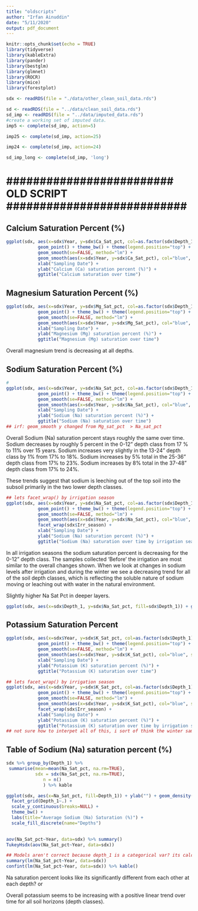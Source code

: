 ```yaml
---
title: "oldscripts"
author: "Irfan Ainuddin"
date: "5/11/2020"
output: pdf_document
---
```


```r
knitr::opts_chunk$set(echo = TRUE)
library(tidyverse)
library(kableExtra)
library(pander)
library(bestglm)
library(glmnet)
library(ROCR)
library(mice)
library(forestplot)
```

```r
sdx <- readRDS(file = "./data/other_clean_soil_data.rds")
```

```r
sd <- readRDS(file = "../data/clean_soil_data.rds")
sd_imp <- readRDS(file = "../data/imputed_data.rds")
#create a working set of imputed data.
imp5 <- complete(sd_imp, action=5)

imp25 <- complete(sd_imp, action=25)

imp24 <- complete(sd_imp, action=24)

sd_imp_long <- complete(sd_imp, 'long')
```




# ######################### OLD SCRIPT ########################### #

## Calcium Saturation Percent (%)
```r
ggplot(sdx, aes(x=sdx$Year, y=sdx$Ca_Sat_pct, col=as.factor(sdx$Depth_1))) + 
            geom_point() + theme_bw() + theme(legend.position="top") + 
            geom_smooth(se=FALSE, method="lm") + 
            geom_smooth(aes(x=sdx$Year, y=sdx$Ca_Sat_pct), col="blue", se=FALSE, method='lm')+
            xlab("Sampling Date") +
            ylab("Calcium (Ca) saturation percent (%)") +
            ggtitle("Calcium saturation over time")
```

## Magnesium Saturation Percent (%)
```r
ggplot(sdx, aes(x=sdx$Year, y=sdx$Mg_Sat_pct, col=as.factor(sdx$Depth_1))) + 
            geom_point() + theme_bw() + theme(legend.position="top") + 
            geom_smooth(se=FALSE, method="lm") + 
            geom_smooth(aes(x=sdx$Year, y=sdx$Mg_Sat_pct), col="blue", se=FALSE, method='lm')+
            xlab("Sampling Date") +
            ylab("Magnesium (Mg) saturation percent (%)") +
            ggtitle("Magnesium (Mg) saturation over time")
```
Overall magnesium trend is decreasing at all depths.

## Sodium Saturation Percent (%)
```r
#
ggplot(sdx, aes(x=sdx$Year, y=sdx$Na_Sat_pct, col=as.factor(sdx$Depth_1))) + 
            geom_point() + theme_bw() + theme(legend.position="top") + 
            geom_smooth(se=FALSE, method="lm") + 
            geom_smooth(aes(x=sdx$Year, y=sdx$Na_Sat_pct), col="blue", se=FALSE, method='lm') +
            xlab("Sampling Date") +
            ylab("Sodium (Na) saturation percent (%)") +
            ggtitle("Sodium (Na) saturation over time")
## irf: geom_smooth y changed from Mg_sat_pct  > Na_sat_pct
```
Overall Sodium (Na) saturation percent stays roughly the same over time. Sodium decreases by roughly 5 percent in the 0-12" depth class from 17 % to 11%  over 15 years. Sodium increases very slightly in the 13-24" depth class by 1% from 17% to 18%. Sodium increases by 5% total in the 25-36" depth class from 17% to 23%. Sodium increases by 8% total in the 37-48" depth class from 17% to 24%.

These trends suggest that sodium is leeching out of the top soil into the subsoil primarily in the two lower depth classes. 


```r
## lets facet_wrap() by irrigation season
ggplot(sdx, aes(x=sdx$Year, y=sdx$Na_Sat_pct, col=as.factor(sdx$Depth_1))) + 
            geom_point() + theme_bw() + theme(legend.position="top") + 
            geom_smooth(se=FALSE, method="lm") + 
            geom_smooth(aes(x=sdx$Year, y=sdx$Na_Sat_pct), col="blue", se=FALSE, method='lm') + 
            facet_wrap(sdx$Irr_season) +
            xlab("Sampling Date") +
            ylab("Sodium (Na) saturation percent (%)") +
            ggtitle("Sodium (Na) saturation over time by irrigation season")
```

In all irrigation seasons the sodium saturation percent is decreasing for the 0-12" depth class. The samples collected 'Before' the irrigation are most similar to the overall changes shown. When we look at changes in sodium levels after irrigation and during the winter we see a decreasing trend for all of the soil depth classes, which is reflecting the soluble nature of sodium moving or leaching out with water in the natural environment. 


Slightly higher Na Sat Pct in deeper layers. 

```r
ggplot(sdx, aes(x=sdx$Depth_1, y=sdx$Na_Sat_pct, fill=sdx$Depth_1)) + geom_boxplot() 
```


## Potassium Saturation Percent

```r

ggplot(sdx, aes(x=sdx$Year, y=sdx$K_Sat_pct, col=as.factor(sdx$Depth_1))) + 
            geom_point() + theme_bw() + theme(legend.position="top") + 
            geom_smooth(se=FALSE, method="lm") + 
            geom_smooth(aes(x=sdx$Year, y=sdx$K_Sat_pct), col="blue", se=FALSE, method='lm') + 
            xlab("Sampling Date") +
            ylab("Potassium (K) saturation percent (%)") +
            ggtitle("Potassium (K) saturation over time")
```

```r
## lets facet_wrap() by irrigation season
ggplot(sdx, aes(x=sdx$Year, y=sdx$K_Sat_pct, col=as.factor(sdx$Depth_1))) + 
            geom_point() + theme_bw() + theme(legend.position="top") + 
            geom_smooth(se=FALSE, method="lm") + 
            geom_smooth(aes(x=sdx$Year, y=sdx$K_Sat_pct), col="blue", se=FALSE, method='lm') + 
            facet_wrap(sdx$Irr_season) +
            xlab("Sampling Date") +
            ylab("Potassium (K) saturation percent (%)") +
            ggtitle("Potassium (K) saturation over time by irrigation season")
## not sure how to interpet all of this, i sort of think the winter sampling irragtion season doesnt make sense
```


## Table of Sodium (Na) saturation percent (%) 
```r
sdx %>% group_by(Depth_1) %>%
 summarise(mean=mean(Na_Sat_pct, na.rm=TRUE),
           sdx = sdx(Na_Sat_pct, na.rm=TRUE),
              n = n()
              ) %>% kable
```

```r
ggplot(sdx, aes(x=Na_Sat_pct, fill=Depth_1)) + ylab("") + geom_density(alpha=0.5) + 
  facet_grid(Depth_1~.) +
  scale_y_continuous(breaks=NULL) + 
  theme_bw() +
  labs(title="Average Sodium (Na) Saturation (%)") +
  scale_fill_discrete(name="Depths") 
  
```



```r
aov(Na_Sat_pct~Year, data=sdx) %>% summary() 
TukeyHsdx(aov(Na_Sat_pct~Year, data=sdx)) 

## Models aren't correct because depth_1 is a categorical var? its calculating anyways though?
summary(lm(Na_Sat_pct~Year, data=sdx)) 
confint(lm(Na_Sat_pct~Year, data=sdx)) %>% kable()
```

Na saturation percent looks like its significantly different from each other at each depth? or 


Overall potassium seems to be increasing with a positive linear trend over time for all soil horizons (depth classes).
